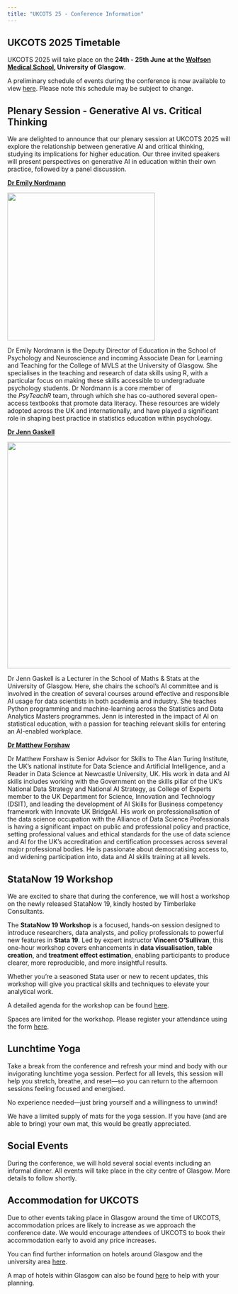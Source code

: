 ```yaml
---
title: "UKCOTS 25 - Conference Information"
---
```


## **UKCOTS 2025 Timetable**

UKCOTS 2025 will take place on the **24th - 25th June** **at the [Wolfson Medical School](https://www.gla.ac.uk/myglasgow/estates/timetabling/roomphotos/wolfsonmed/), University of Glasgow**.

A preliminary schedule of events during the conference is now available to view [here](supporting/Timetable.pdf). Please note this schedule may be subject to change.

## **Plenary Session - Generative AI vs. Critical Thinking**

We are delighted to announce that our plenary session at UKCOTS 2025 will explore the relationship between generative AI and critical thinking, studying its implications for higher education. Our three invited speakers will present perspectives on generative AI in education within their own practice, followed by a panel discussion.

[**Dr Emily Nordmann**](https://www.gla.ac.uk/schools/psychologyneuroscience/staff/emilynordmann/)

![](images/Emily.jpg){fig-align="left" width="333"}

Dr Emily Nordmann is the Deputy Director of Education in the School of Psychology and Neuroscience and incoming Associate Dean for Learning and Teaching for the College of MVLS at the University of Glasgow. She specialises in the teaching and research of data skills using R, with a particular focus on making these skills accessible to undergraduate psychology students. Dr Nordmann is a core member of the *PsyTeachR* team, through which she has co-authored several open-access textbooks that promote data literacy. These resources are widely adopted across the UK and internationally, and have played a significant role in shaping best practice in statistics education within psychology.

[**Dr Jenn Gaskell**](https://www.gla.ac.uk/schools/mathematicsstatistics/staff/jennifergaskell/#)

![](images/Jenn.jpg){width="511"}

Dr Jenn Gaskell is a Lecturer in the School of Maths & Stats at the University of Glasgow. Here, she chairs the school’s AI committee and is involved in the creation of several courses around effective and responsible AI usage for data scientists in both academia and industry. She teaches Python programming and machine-learning across the Statistics and Data Analytics Masters programmes. Jenn is interested in the impact of AI on statistical education, with a passion for teaching relevant skills for entering an AI-enabled workplace. 

[**Dr Matthew Forshaw**](https://www.ncl.ac.uk/computing/staff/profile/matthewforshaw.html)

Dr Matthew Forshaw is Senior Advisor for Skills to The Alan Turing Institute, the UK's national institute for Data Science and Artificial Intelligence, and a Reader in Data Science at Newcastle University, UK. His work in data and AI skills includes working with the Government on the skills pillar of the UK's National Data Strategy and National AI Strategy, as College of Experts member to the UK Department for Science, Innovation and Technology (DSIT), and leading the development of AI Skills for Business competency framework with Innovate UK BridgeAI. His work on professionalisation of the data science occupation with the Alliance of Data Science Professionals is having a significant impact on public and professional policy and practice, setting professional values and ethical standards for the use of data science and AI for the UK's accreditation and certification processes across several major professional bodies. He is passionate about democratising access to, and widening participation into, data and AI skills training at all levels.

## StataNow 19 Workshop

We are excited to share that during the conference, we will host a workshop on the newly released StataNow 19, kindly hosted by Timberlake Consultants.

The **StataNow 19 Workshop** is a focused, hands-on session designed to introduce researchers, data analysts, and policy professionals to powerful new features in **Stata 19**. Led by expert instructor **Vincent O’Sullivan**, this one-hour workshop covers enhancements in **data visualisation**, **table creation**, and **treatment effect estimation**, enabling participants to produce clearer, more reproducible, and more insightful results.

Whether you're a seasoned Stata user or new to recent updates, this workshop will give you practical skills and techniques to elevate your analytical work.

A detailed agenda for the workshop can be found [here](supporting/StataNow_Workshop.pdf).

Spaces are limited for the workshop. Please register your attendance using the form [here](https://form.jotform.com/251463174073353).

## Lunchtime Yoga

Take a break from the conference and refresh your mind and body with our invigorating lunchtime yoga session. Perfect for all levels, this session will help you stretch, breathe, and reset—so you can return to the afternoon sessions feeling focused and energised.

No experience needed—just bring yourself and a willingness to unwind!

We have a limited supply of mats for the yoga session. If you have (and are able to bring) your own mat, this would be greatly appreciated.

## Social Events

During the conference, we will hold several social events including an informal dinner. All events will take place in the city centre of Glasgow. More details to follow shortly.

## Accommodation for UKCOTS

Due to other events taking place in Glasgow around the time of UKCOTS, accommodation prices are likely to increase as we approach the conference date. We would encourage attendees of UKCOTS to book their accommodation early to avoid any price increases.

You can find further information on hotels around Glasgow and the university area [here](supporting/accommodation.pdf).

A map of hotels within Glasgow can also be found [here](supporting/hotelmap.pdf) to help with your planning.
